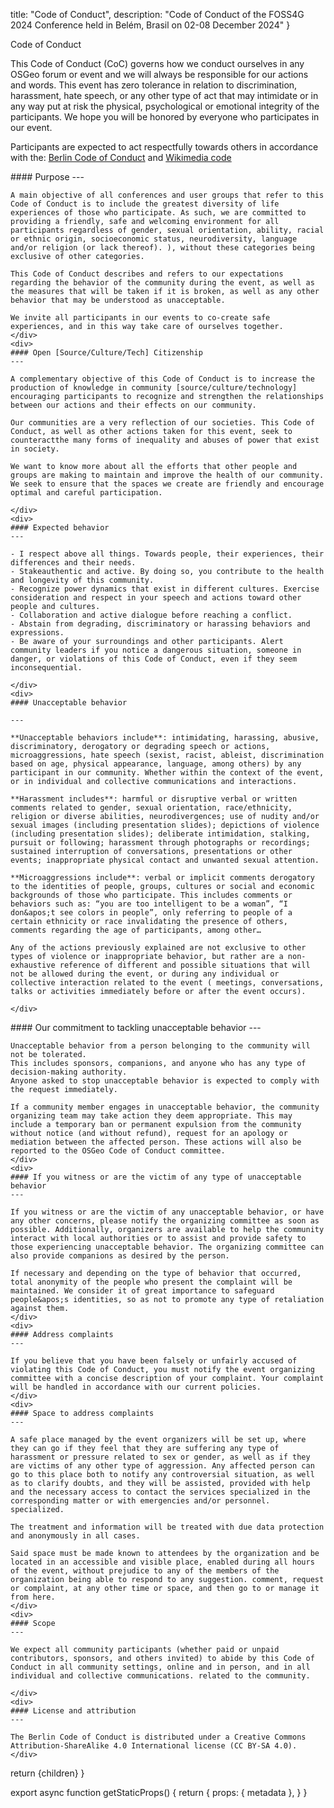 
  title: "Code of Conduct",
  description: "Code of Conduct of the FOSS4G 2024 Conference held in Belém, Brasil on 02-08 December 2024"
}

<Heading color="red" bubble>Code of Conduct</Heading>

This Code of Conduct (CoC) governs how we conduct ourselves in any OSGeo forum or event and we will always be responsible for our actions and words. This event has zero tolerance in relation to discrimination, harassment, hate speech, or any other type of act that may intimidate or in any way put at risk the physical, psychological or emotional integrity of the participants. We hope you will be honored by everyone who participates in our event.

Participants are expected to act respectfully towards others in accordance with the: [Berlin Code of Conduct](https://berlincodeofconduct.org/) and [Wikimedia code](https://meta.wikimedia.org/wiki/Friendly_space_policies/pt-br)


<div className="grid grid-cols-1 sm:grid-cols-2 sm:space-x-4 mt-8">
  <div className="flex-row space-y-6">
    <div>
    #### Purpose
    ---

    A main objective of all conferences and user groups that refer to this Code of Conduct is to include the greatest diversity of life experiences of those who participate. As such, we are committed to providing a friendly, safe and welcoming environment for all participants regardless of gender, sexual orientation, ability, racial or ethnic origin, socioeconomic status, neurodiversity, language and/or religion (or lack thereof). ), without these categories being exclusive of other categories.

    This Code of Conduct describes and refers to our expectations regarding the behavior of the community during the event, as well as the measures that will be taken if it is broken, as well as any other behavior that may be understood as unacceptable.

    We invite all participants in our events to co-create safe experiences, and in this way take care of ourselves together.
    </div>
    <div>
    #### Open [Source/Culture/Tech] Citizenship
    ---

    A complementary objective of this Code of Conduct is to increase the production of knowledge in community [source/culture/technology] encouraging participants to recognize and strengthen the relationships between our actions and their effects on our community.

    Our communities are a very reflection of our societies. This Code of Conduct, as well as other actions taken for this event, seek to counteractthe many forms of inequality and abuses of power that exist in society.

    We want to know more about all the efforts that other people and groups are making to maintain and improve the health of our community. We seek to ensure that the spaces we create are friendly and encourage optimal and careful participation.

    </div>
    <div>
    #### Expected behavior
    ---

    - I respect above all things. Towards people, their experiences, their differences and their needs.
    - Stakeauthentic and active. By doing so, you contribute to the health and longevity of this community.
    - Recognize power dynamics that exist in different cultures. Exercise consideration and respect in your speech and actions toward other people and cultures.
    - Collaboration and active dialogue before reaching a conflict.
    - Abstain from degrading, discriminatory or harassing behaviors and expressions.
    - Be aware of your surroundings and other participants. Alert community leaders if you notice a dangerous situation, someone in danger, or violations of this Code of Conduct, even if they seem inconsequential.

    </div>
    <div>
    #### Unacceptable behavior

    ---

    **Unacceptable behaviors include**: intimidating, harassing, abusive, discriminatory, derogatory or degrading speech or actions, microaggressions, hate speech (sexist, racist, ableist, discrimination based on age, physical appearance, language, among others) by any participant in our community. Whether within the context of the event, or in individual and collective communications and interactions.

    **Harassment includes**: harmful or disruptive verbal or written comments related to gender, sexual orientation, race/ethnicity, religion or diverse abilities, neurodivergences; use of nudity and/or sexual images (including presentation slides); depictions of violence (including presentation slides); deliberate intimidation, stalking, pursuit or following; harassment through photographs or recordings; sustained interruption of conversations, presentations or other events; inappropriate physical contact and unwanted sexual attention.

    **Microaggressions include**: verbal or implicit comments derogatory to the identities of people, groups, cultures or social and economic backgrounds of those who participate. This includes comments or behaviors such as: “you are too intelligent to be a woman”, “I don&apos;t see colors in people”, only referring to people of a certain ethnicity or race invalidating the presence of others, comments regarding the age of participants, among other…

    Any of the actions previously explained are not exclusive to other types of violence or inappropriate behavior, but rather are a non-exhaustive reference of different and possible situations that will not be allowed during the event, or during any individual or collective interaction related to the event ( meetings, conversations, talks or activities immediately before or after the event occurs).

    </div>
  </div>
  <div className="flex-row space-y-6">
    <div>
    #### Our commitment to tackling unacceptable behavior
    ---

    Unacceptable behavior from a person belonging to the community will not be tolerated.
    This includes sponsors, companions, and anyone who has any type of decision-making authority.
    Anyone asked to stop unacceptable behavior is expected to comply with the request immediately.

    If a community member engages in unacceptable behavior, the community organizing team may take action they deem appropriate. This may include a temporary ban or permanent expulsion from the community without notice (and without refund), request for an apology or mediation between the affected person. These actions will also be reported to the OSGeo Code of Conduct committee.
    </div>
    <div>
    #### If you witness or are the victim of any type of unacceptable behavior
    ---

    If you witness or are the victim of any unacceptable behavior, or have any other concerns, please notify the organizing committee as soon as possible. Additionally, organizers are available to help the community interact with local authorities or to assist and provide safety to those experiencing unacceptable behavior. The organizing committee can also provide companions as desired by the person.

    If necessary and depending on the type of behavior that occurred, total anonymity of the people who present the complaint will be maintained. We consider it of great importance to safeguard people&apos;s identities, so as not to promote any type of retaliation against them.
    </div>
    <div>
    #### Address complaints
    ---

    If you believe that you have been falsely or unfairly accused of violating this Code of Conduct, you must notify the event organizing committee with a concise description of your complaint. Your complaint will be handled in accordance with our current policies.
    </div>
    <div>
    #### Space to address complaints
    ---

    A safe place managed by the event organizers will be set up, where they can go if they feel that they are suffering any type of harassment or pressure related to sex or gender, as well as if they are victims of any other type of aggression. Any affected person can go to this place both to notify any controversial situation, as well as to clarify doubts, and they will be assisted, provided with help and the necessary access to contact the services specialized in the corresponding matter or with emergencies and/or personnel. specialized.

    The treatment and information will be treated with due data protection and anonymously in all cases.

    Said space must be made known to attendees by the organization and be located in an accessible and visible place, enabled during all hours of the event, without prejudice to any of the members of the organization being able to respond to any suggestion. comment, request or complaint, at any other time or space, and then go to or manage it from here.
    </div>
    <div>
    #### Scope
    ---

    We expect all community participants (whether paid or unpaid contributors, sponsors, and others invited) to abide by this Code of Conduct in all community settings, online and in person, and in all individual and collective communications. related to the community.

    </div>
    <div>
    #### License and attribution
    ---

    The Berlin Code of Conduct is distributed under a Creative Commons Attribution-ShareAlike 4.0 International license (CC BY-SA 4.0).
    </div>
  </div>
</div>

  return <MdxLayout metadata={metadata}>{children}</MdxLayout>
}

export async function getStaticProps() {
  return {
    props: {
      metadata
    },
  }
}